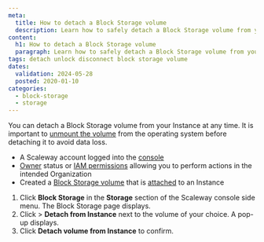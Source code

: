 ```yaml
---
meta:
  title: How to detach a Block Storage volume
  description: Learn how to safely detach a Block Storage volume from your Scaleway Instance.
content:
  h1: How to detach a Block Storage volume
  paragraph: Learn how to safely detach a Block Storage volume from your Scaleway Instance.
tags: detach unlock disconnect block storage volume
dates:
  validation: 2024-05-28
  posted: 2020-01-10
categories:
  - block-storage
  - storage
---
```


You can detach a Block Storage volume from your Instance at any time. It is important to [unmount the volume](/storage/block/api-cli/unmounting-a-volume/) from the operating system before detaching it to avoid data loss.

<Macro id="requirements" />

- A Scaleway account logged into the [console](https://console.scaleway.com)
- [Owner](/identity-and-access-management/iam/concepts/#owner) status or [IAM permissions](/identity-and-access-management/iam/concepts/#permission) allowing you to perform actions in the intended Organization
- Created a [Block Storage volume](/storage/block/how-to/create-a-volume/) that is [attached](/storage/block/how-to/attach-a-volume) to an Instance


1. Click **Block Storage** in the **Storage** section of the Scaleway console side menu. The Block Storage page displays.
2. Click <Icon name="more" /> > **Detach from Instance** next to the volume of your choice. A pop-up displays.
3. Click **Detach volume from Instance** to confirm.


